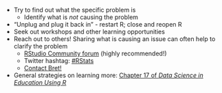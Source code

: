 - Try to find out what the specific problem is
  -  Identify what is *not* causing the problem
- "Unplug and plug it back in" - restart R; close and reopen R
- Seek out workshops and other learning opportunities
- Reach out to others! Sharing what is causing an issue can often help to clarify the problem
  - [RStudio Community forum](https://community.rstudio.com/) (highly recommended!)
  - Twitter hashtag: [#RStats](https://twitter.com/search?q=%23RStats&src=typeahead_click&f=live)
  - [Contact Bret!](http://bretsw.com)
- General strategies on learning more: [Chapter 17 of *Data Science in Education Using R*](https://datascienceineducation.com/c17.html)